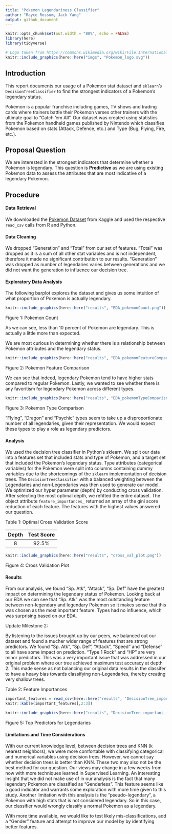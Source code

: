 ```yaml
---
title: "Pokemon Legendariness Classifier"
author: "Rayce Rossum, Jack Yang"
output: github_document
---
```

```r
knitr::opts_chunk$set(out.width = "80%", echo = FALSE)
library(here)
library(tidyverse)
```

```r
# Logo taken from https://commons.wikimedia.org/wiki/File:International_Pok%C3%A9mon_logo.svg and is part of the public domain
knitr::include_graphics(here::here("imgs", "Pokemon_logo.svg"))
```

## Introduction
This report documents our usage of a Pokemon stat dataset and `sklearn`'s `DecisionTreeClassifier` to find the strongest indicators of a Pokemon's legendary status.

Pokemon is a popular franchise including games, TV shows and trading cards where trainers battle their Pokemon verses other trainers with the ultimate goal to "Catch 'em All". Our dataset was created using statistics from the Pokemon handheld games published by Nintendo which classifies Pokemon based on stats (Attack, Defence, etc.) and Type (Bug, Flying, Fire, etc.).

## Proposal Question
We are interested in the strongest indicators that determine whether a Pokemon is legendary. This question is **Predictive** as we are using existing Pokemon data to assess the attributes that are most indicative of a legendary Pokemon.

## Procedure
#### Data Retrieval
We downloaded the [Pokemon Dataset](https://www.kaggle.com/abcsds/pokemon) from Kaggle and used the respective `read_csv` calls from R and Python.

#### Data Cleaning
We dropped "Generation" and "Total" from our set of features. "Total" was dropped as it is a sum of all other stat variables and is not independent, therefore it made no significant contribution to our results. "Generation" was dropped as number of legendaries varies between generations and we did not want the generation to influence our decision tree.

#### Exploratory Data Analysis

The following barplot explores the dataset and gives us some intuition of what proportion of Pokemon is actually legendary.

```r

knitr::include_graphics(here::here("results", "EDA_pokemonCount.png"))

```

Figure 1: Pokemon Count

As we can see, less than 10 percent of Pokemon are legendary. This is actually a little more than expected.

We are most curious in determining whether there is a relationship between Pokemon attributes and the legendary status.

```r

knitr::include_graphics(here::here("results", "EDA_pokemonFeatureComparison.png"))

```

Figure 2: Pokemon Feature Comparison

We can see that indeed, legendary Pokemon tend to have higher stats compared to regular Pokemon. Lastly, we wanted to see whether there is any favoritism for legendary Pokemon across different types.

```r

knitr::include_graphics(here::here("results", "EDA_pokemonTypeComparison.png"))

```

Figure 3: Pokemon Type Comparison

"Flying", "Dragon" and "Psychic" types seem to take up a disproportionate number of all legendaries, given their representation. We would expect these types to play a role as legendary predictors.

#### Analysis
We used the decision tree classifier in Python's sklearn. We split our data into a features set that included stats and type of Pokemon, and a target set that included the Pokemon's legendary status. Type attributes (categorical variables) for the Pokemon were split into columns containing dummy variables due to the shortcomings of the `sklearn` implementation of decision trees. The `DecisionTreeClassifier` with a balanced weighting between the Legendaries and non-Legendaries was then used to generate our model. We optimized our hyper parameter (depth) by conducting cross validation. After selecting the most optimal depth, we refitted the entire dataset. The object attribute `feature_importances_` returned an array of the gini score reduction of each feature. The features with the highest values answered our question.

Table 1: Optimal Cross Validation Score

|Depth|Test Score|
|:-----:|:----------:|
|8| 92.5%|

```r

knitr::include_graphics(here::here("results", "cross_val_plot.png"))

```

Figure 4: Cross Validation Plot

#### Results
From our analysis, we found "Sp. Atk", "Attack", "Sp. Def" have the greatest impact on determining the legendary status of Pokemon. Looking back at our EDA we can see that "Sp. Atk" was the most outstanding feature between non-legendary and legendary Pokemon so it makes sense that this was chosen as the most important feature. Types had no influence, which was surprising based on our EDA.

Update Milestone 2: 

By listening to the issues brought up by our peers, we balanced out our dataset and found a mucher wider range of features that are strong predictors. We found "Sp. Atk", "Sp. Def", "Attack", "Speed" and "Defense" to all have some impact on prediction. "Type 1 Rock" and "HP" are very minor predictors. This was a very important issue that was addressed in our original problem where our tree achieved maximum test accuracy at depth 2. This made sense as not balancing our original data results in the classifer to have a heavy bias towards classifying non-Legendaries, thereby creating very shallow trees.

  Table 2: Feature Importances
```r
important_features = read_csv(here::here("results", "DecisionTree_important_features.csv"))
knitr::kable(important_features[,2:3])

knitr::include_graphics(here::here("results", "DecisionTree_important_features_plot.png"))

```

  Figure 5: Top Predictors for Legendaries

#### Limitations and Time Considerations
With our current knowledge level, between decision trees and KNN (k nearest neighbors), we were more comfortable with classifying categorical and numerical variables using decision trees. However, we cannot say whether decision trees is better than KNN. These two may also not be the best method for our question. Our views may change in a few weeks from now with more techniques learned in Supervised Learning. An interesting insight that we did not make use of in our analysis is the fact that many legendary Pokemon are classified as "Genderless". This feature seems like a good indicator and warrants some exploration with more time given to this study. Another limitation with this analysis is the "pseudo-legendary", a Pokemon with high stats that is not considered legendary. So in this case, our classifier would wrongly classify a normal Pokemon as a legendary.

With more time available, we would like to test likely mis-classifications, add a "Gender" feature and attempt to improve our model by by identifying better features.
